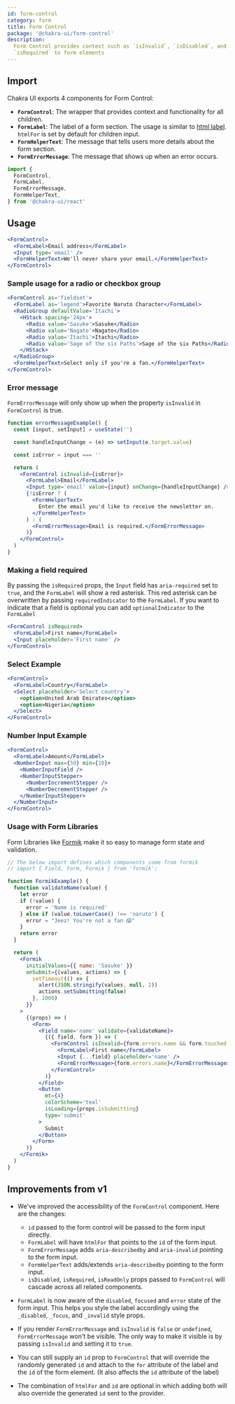 ```yaml
---
id: form-control
category: form
title: Form Control
package: '@chakra-ui/form-control'
description:
  Form Control provides context such as `isInvalid`, `isDisabled`, and
  `isRequired` to form elements
---
```


## Import

Chakra UI exports 4 components for Form Control:

- **`FormControl`**: The wrapper that provides context and functionality for all
  children.
- **`FormLabel`**: The label of a form section. The usage is similar to
  [html label](https://developer.mozilla.org/en-US/docs/Web/HTML/Element/label).
  `htmlFor` is set by default for children input.
- **`FormHelperText`**: The message that tells users more details about the form
  section.
- **`FormErrorMessage`**: The message that shows up when an error occurs.

```js
import {
  FormControl,
  FormLabel,
  FormErrorMessage,
  FormHelperText,
} from '@chakra-ui/react'
```

## Usage

```jsx
<FormControl>
  <FormLabel>Email address</FormLabel>
  <Input type='email' />
  <FormHelperText>We'll never share your email.</FormHelperText>
</FormControl>
```

### Sample usage for a radio or checkbox group

```jsx
<FormControl as='fieldset'>
  <FormLabel as='legend'>Favorite Naruto Character</FormLabel>
  <RadioGroup defaultValue='Itachi'>
    <HStack spacing='24px'>
      <Radio value='Sasuke'>Sasuke</Radio>
      <Radio value='Nagato'>Nagato</Radio>
      <Radio value='Itachi'>Itachi</Radio>
      <Radio value='Sage of the six Paths'>Sage of the six Paths</Radio>
    </HStack>
  </RadioGroup>
  <FormHelperText>Select only if you're a fan.</FormHelperText>
</FormControl>
```

### Error message

`FormErrorMessage` will only show up when the property `isInvalid` in
`FormControl` is true.

```jsx
function errorMessageExample() {
  const [input, setInput] = useState('')

  const handleInputChange = (e) => setInput(e.target.value)

  const isError = input === ''

  return (
    <FormControl isInvalid={isError}>
      <FormLabel>Email</FormLabel>
      <Input type='email' value={input} onChange={handleInputChange} />
      {!isError ? (
        <FormHelperText>
          Enter the email you'd like to receive the newsletter on.
        </FormHelperText>
      ) : (
        <FormErrorMessage>Email is required.</FormErrorMessage>
      )}
    </FormControl>
  )
}
```

### Making a field required

By passing the `isRequired` props, the `Input` field has `aria-required` set to
`true`, and the `FormLabel` will show a red asterisk. This red asterisk can be
overwritten by passing `requiredIndicator` to the `FormLabel`. If you want to
indicate that a field is optional you can add `optionalIndicator` to the
`FormLabel`

```jsx
<FormControl isRequired>
  <FormLabel>First name</FormLabel>
  <Input placeholder='First name' />
</FormControl>
```

### Select Example

```jsx
<FormControl>
  <FormLabel>Country</FormLabel>
  <Select placeholder='Select country'>
    <option>United Arab Emirates</option>
    <option>Nigeria</option>
  </Select>
</FormControl>
```

### Number Input Example

```jsx
<FormControl>
  <FormLabel>Amount</FormLabel>
  <NumberInput max={50} min={10}>
    <NumberInputField />
    <NumberInputStepper>
      <NumberIncrementStepper />
      <NumberDecrementStepper />
    </NumberInputStepper>
  </NumberInput>
</FormControl>
```

### Usage with Form Libraries

Form Libraries like [Formik](https://jaredpalmer.com/formik/) make it so easy
to manage form state and validation.

```jsx
// The below import defines which components come from formik
// import { Field, Form, Formik } from 'formik';

function FormikExample() {
  function validateName(value) {
    let error
    if (!value) {
      error = 'Name is required'
    } else if (value.toLowerCase() !== 'naruto') {
      error = "Jeez! You're not a fan 😱"
    }
    return error
  }

  return (
    <Formik
      initialValues={{ name: 'Sasuke' }}
      onSubmit={(values, actions) => {
        setTimeout(() => {
          alert(JSON.stringify(values, null, 2))
          actions.setSubmitting(false)
        }, 1000)
      }}
    >
      {(props) => (
        <Form>
          <Field name='name' validate={validateName}>
            {({ field, form }) => (
              <FormControl isInvalid={form.errors.name && form.touched.name}>
                <FormLabel>First name</FormLabel>
                <Input {...field} placeholder='name' />
                <FormErrorMessage>{form.errors.name}</FormErrorMessage>
              </FormControl>
            )}
          </Field>
          <Button
            mt={4}
            colorScheme='teal'
            isLoading={props.isSubmitting}
            type='submit'
          >
            Submit
          </Button>
        </Form>
      )}
    </Formik>
  )
}
```

## Improvements from v1

- We've improved the accessibility of the `FormControl` component. Here are the
  changes:

  - `id` passed to the form control will be passed to the form input directly.
  - `FormLabel` will have `htmlFor` that points to the `id` of the form input.
  - `FormErrorMessage` adds `aria-describedby` and `aria-invalid` pointing to
    the form input.
  - `FormHelperText` adds/extends `aria-describedby` pointing to the form input.
  - `isDisabled`, `isRequired`, `isReadOnly` props passed to `FormControl` will
    cascade across all related components.

- `FormLabel` is now aware of the `disabled`, `focused` and `error` state of the
  form input. This helps you style the label accordingly using the `_disabled`,
  `_focus`, and `_invalid` style props.

- If you render `FormErrorMessage` and `isInvalid` is `false` or `undefined`,
  `FormErrorMessage` won't be visible. The only way to make it visible is by
  passing `isInvalid` and setting it to `true`.
- You can still supply an `id` prop to `FormControl` that will override the
  randomly generated `id` and attach to the `for` attribute of the label and the
  `id` of the form element. (It also affects the `id` attribute of the label)

- The combination of `htmlFor` and `id` are optional in which adding both will
  also override the generated `id` sent to the provider.
